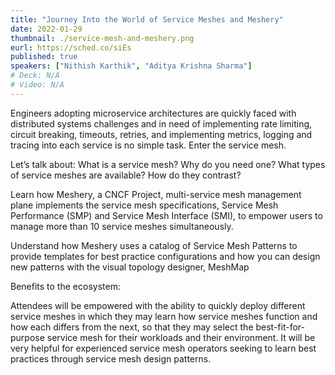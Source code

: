 ```yaml
---
title: "Journey Into the World of Service Meshes and Meshery"
date: 2022-01-29
thumbnail: ./service-mesh-and-meshery.png
eurl: https://sched.co/siEs
published: true
speakers: ["Nithish Karthik", "Aditya Krishna Sharma"]
# Deck: N/A
# Video: N/A
---
```


Engineers adopting microservice architectures are quickly faced with distributed systems challenges and in need of implementing rate limiting, circuit breaking, timeouts, retries, and implementing metrics, logging and tracing into each service is no simple task. Enter the service mesh.

Let’s talk about:
What is a service mesh? Why do you need one?
What types of service meshes are available? How do they contrast?

Learn how Meshery, a CNCF Project, multi-service mesh management plane implements the service mesh specifications, Service Mesh Performance (SMP) and Service Mesh Interface (SMI), to empower users to manage more than 10 service meshes simultaneously.

Understand how Meshery uses a catalog of Service Mesh Patterns to provide templates for best practice configurations and how you can design new patterns with the visual topology designer, MeshMap

Benefits to the ecosystem:

Attendees will be empowered with the ability to quickly deploy different service meshes in which they may learn how service meshes function and how each differs from the next, so that they may select the best-fit-for-purpose service mesh for their workloads and their environment.
It will be very helpful for experienced service mesh operators seeking to learn best practices through service mesh design patterns.
